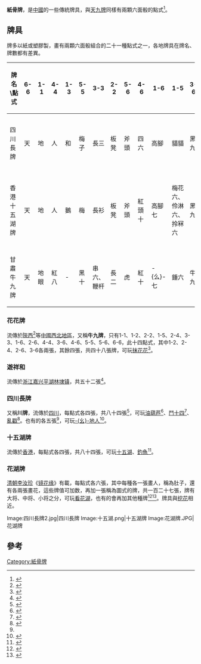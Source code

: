 {{noteTA
|1=zh-tw:么;zh-hk:么;
}}'''紙骨牌'''，是[[中國|中國]]的一些傳統牌具，與[[天九牌|天九牌]]同樣有兩顆六面骰的點式<ref name="电视剧《红楼梦》编导不懂骨牌">{{Cite news|url=http://www.cnki.com.cn/Article/CJFDTotal-SHXI198905018.htm|title=电视剧《红楼梦》编导不懂骨牌|language=zh-cn|publisher=《上海戏剧》|issue=1989年05期|author=文达|date=1989|accessdate=2013-11-18|archive-date=2020-09-23|archive-url=https://web.archive.org/web/20200923110742/http://www.cnki.com.cn/Article/CJFDTotal-SHXI198905018.htm|dead-url=no}}</ref>。

==牌具==
牌多以紙或塑膠製，畫有兩顆六面骰組合的二十一種點式之一，各地牌具在牌名、牌數都有差異。
{| class="wikitable"
|-
! 牌名\點式 !!6-6 !! 1-1 !! 4-4 !! 1-3 !! 5-5 !! 3-3 !! 2-2 !! 5-6 !! 4-6 !! 1-6 !! 1-5 !! 3-6 !! 4-5 !! 3-5 !! 2-6 !! 3-4 !! 2-5 !! 2-4 !! 1-4!! 2-3 !!1-2
|-
| 四川長牌 ||天||地||人||和||梅子||長三||板凳||斧頭||四六||高腳||貓貓||黑九||紅九||歪八、三五||平八、正八、二六||紅七、三四||黑七、二五||二紅||紅五、-{么}-四||黑五、拐子||丁丁
|-
| 香港十五湖牌|| 天||地||人||鵝||梅||長衫||板凳||斧頭||紅頭十||高腳七||梅花六、伶淋六、拎冧六||黑九||紅九||斜八||平八||紅七||黑七||大雞六||紅五||黑五||-{么}-釘、山雞、-{么}-雞
|-
| 甘肅牛九牌 || 天||地眼||紅八||-||黑十||串六、鞭杆||長二||虎||紅十||-{么}-七||錘六||牛九||-||-||牛八||-||-||香六||-||-||拐子
|}
===花花牌===
流傳於[[陝西|陝西]]<ref name="陕西省志">{{cite book |author=陕西省地方志编纂委员会|title=《陕西省志·民俗志》|date=2000|publisher=三秦出版社|location=中國 |language=zh-hans |isbn=9787806284698}}</ref>等[[中國西北地區|中國西北地區]]，又稱'''牛九牌'''，只有1-1、1-2、2-2、1-5、2-4、3-3、1-6、2-6、4-4、3-6、4-6、5-5、5-6、6-6，此十四點式，其中1-2、2-4、2-6、3-6各兩張，其餘四張，共四十八張牌，可玩[[抹花花|抹花花]]<ref name="感悟人生">{{cite book |author=樊建民 |title=《感悟人生》 |date=2009-10 |publisher=宁夏人民出版社|location=中國 |language=zh-cn|isbn=9787227043188}}</ref>。

===遊祥和===
流傳於[[浙江|浙江]][[嘉兴|嘉兴]][[平湖市|平湖]][[林埭镇|林埭镇]]，共五十二張<ref name="遊祥和">{{Cite news|url=http://news.eastday.com/m/20080810/u1a3779150.html|title=平湖发现古老纸牌"遊祥和" 它可能是麻将的雏形|language=zh-cn|publisher=浙江在线|author=|date=2008-08-10|accessdate=2013-11-18|archive-date=2020-09-23|archive-url=https://web.archive.org/web/20200923110746/http://news.eastday.com/m/20080810/u1a3779150.html|dead-url=no}}</ref>。

===四川長牌===
又稱'''川牌'''，流傳於[[四川|四川]]，每點式各四張，共八十四張<ref name="四川方言与民俗">{{cite book |author=黄尚军|title=《四川方言与民俗》 |date=2002-01-01|publisher=四川人民出版社|location=中國 |language=zh-hans |isbn=9787220030369 }}</ref>，可玩[[油葫芦|油葫芦]]<ref name="isbn4350">{{cite book |author=文芳|title=《赌祸》 |url=https://archive.org/details/yanghuo0000unse|date=2004|publisher=中国文史出版社|location=中國 |language=zh-hans |isbn=9787503414350}}</ref>、[[鬥十四|鬥十四]]<ref name="斗十四">{{Cite news|url=http://www.qpgame.com/doushisi/index.html|title=斗十四|language=zh-cn|publisher=亲朋棋牌游戏官网|author=|date=|accessdate=2013-12-24|archive-date=2016-03-08|archive-url=https://web.archive.org/web/20160308020142/http://qpgame.com/doushisi/index.html|dead-url=no}}</ref>、[[亂戳|亂戳]]<ref name="重庆方言俚俗语集释">{{cite book |author=杨月蓉|title=《重庆方言俚俗语集释 》 |date=2006-01-01|publisher=重庆出版社|location=中國 |language=zh-cn|isbn=9787536674585 }}</ref>。也有的各五張<ref name="遊祥和"></ref>，可玩[[幺地人|-{幺}-地人]]<ref name="幺地人规则说明">{{Cite news|url=http://www.guiwuu.com/yaodiren.html|title=-{么}-地人规则说明|language=zh-cn|publisher=百家乐博彩網|author=|date=|accessdate=2013-12-25|deadurl=yes|archiveurl=https://web.archive.org/web/20131226213908/http://www.guiwuu.com/yaodiren.html|archivedate=2013-12-26}}</ref>。

===十五湖牌===
流傳於[[香港|香港]]，每點式各四張，共八十四張，可玩[[十五湖|十五湖]]、[[釣魚_(牌戲)|釣魚]]<ref name="香港社會剖析">{{cite book |author=魯言|title=《香港社會剖析》第3卷 |date=1985|publisher=廣角鏡出版社|location=香港|language=zh-hk |isbn=9789622260801}}</ref>。

===花湖牌===
[[清朝|清朝]][[李汝珍|李汝珍]]《[[镜花缘|镜花缘]]》有載，每點式各六張，其中每種各一張畫人，稱為肚子，還有各兩張畫花，這些牌值可加数，再加一張稱為圖式的牌，共一百二十七張，牌有大将、中将、小将之分，可玩[[看花湖|看花湖]]，也有的會再加其他種牌<ref name="明清小说辞典">{{cite book |author=张季皋|title=《明清小说辞典》 |date=1982-08|publisher=花山文艺出版社|location=中國 |language=zh-cn |isbn=9787805056135}}</ref><ref name="古代小说百科大辞典">{{cite book |author=白维囯、朱世滋|title=《古代小说百科大辞典》 |date=1997-08-01|publisher=学苑出版社|location=中國 |language=zh-cn |isbn=9787507703818}}</ref>。牌具與[[挖花|挖花]]相近。
<gallery>
Image:四川長牌2.jpg|四川長牌
Image:十五湖.png|十五湖牌
Image:花湖牌.JPG|花湖牌
</gallery>

==參考==
{{reflist}}

[[Category:紙骨牌|Category:紙骨牌]]